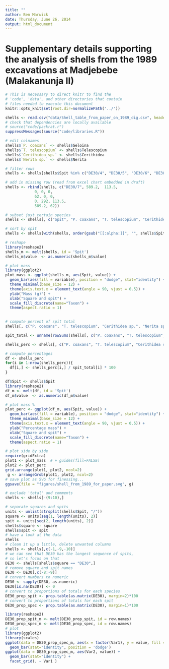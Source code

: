 ```yaml
---
title: ""
author: Ben Marwick
date: Thursday, June 26, 2014
output: html_document
---
```


# Supplementary details supporting the analysis of shells from the 1989 excavations at Madjebebe (Malakanunja II)

```r
# This is necessary to direct knitr to find the 
# 'code', 'data', and other directories that contain
# files needed to execute this document
knitr::opts_knit$set(root.dir=normalizePath('../'))
```


```r

shells <- read.csv("data/Shell_table_from_paper_on_1989_dig.csv", header=TRUE, stringsAsFactors = FALSE)
# check that dependencies are locally available
# source("code/packrat.r")
suppressMessages(source("code/libraries.R"))
```



```r
# edit colnames
shells$`P. coaxans` <- shells$Geloina
shells$`T. telescopium` <- shells$Telescopium
shells$`Cerithidea sp.` <- shells$Cerithidea
shells$`Nerita sp.` <- shells$Nerita

# filter rows
shells <- shells[shells$Spit %in% c("DE30/4", "DE30/5", "DE30/6", "DE30/7", "DE30/8"),]

# add in missing row (read from excel chart embedded in draft)
shells <- rbind(shells, c("DE30/7", 589.2,  113.5, 
             0, 0, 0,
             62, 0, 0,
             0, 292, 113.5,
             589.2, 62))

# subset just certain species
shells <- shells[, c("Spit", "P. coaxans", "T. telescopium", "Cerithidea sp.", "Nerita sp.")]

# sort by spit
shells <- shells[with(shells, order(gsub("[[:alpha:]]", "", shells$Spit)  )), ]

# reshape
library(reshape2)
shells_m <- melt(shells, id = 'Spit')
shells_m$value  <- as.numeric(shells_m$value)

# plot mass
library(ggplot2)
plot_mass <- ggplot(shells_m, aes(Spit, value)) +
  geom_bar(aes(fill = variable), position = "dodge", stat="identity") +
  theme_minimal(base_size = 12) +
  theme(axis.text.x = element_text(angle = 90, vjust = 0.5)) +
  ylab("Mass (g)") +
  xlab("Square and spit") +
  scale_fill_discrete(name="Taxon") +
  theme(aspect.ratio = 1) 
  

# compute percent of spit total
shells[, c("P. coaxans", "T. telescopium", "Cerithidea sp.", "Nerita sp.")] <- sapply(shells[, c("P. coaxans", "T. telescopium", "Cerithidea sp.", "Nerita sp.")], as.numeric)

spit_total <- unname(rowSums(shells[, c("P. coaxans", "T. telescopium", "Cerithidea sp.", "Nerita sp.")], na.rm = TRUE))

shells_perc <- shells[, c("P. coaxans", "T. telescopium", "Cerithidea sp.", "Nerita sp.")]

# compute percentages
df <- shells_perc
for(i in 1:nrow(shells_perc)){
  df[i,] <- shells_perc[i,] / spit_total[i] * 100  
}

df$Spit <- shells$Spit
library(reshape2)
df_m <- melt(df, id = 'Spit')
df_m$value  <- as.numeric(df_m$value)

# plot mass %
plot_perc <- ggplot(df_m, aes(Spit, value)) +
  geom_bar(aes(fill = variable), position = "dodge", stat="identity") +
  theme_minimal(base_size = 12) +
  theme(axis.text.x = element_text(angle = 90, vjust = 0.5)) +
  ylab("Percentage mass") +
  xlab("Square and spit") +
  scale_fill_discrete(name="Taxon") +
  theme(aspect.ratio = 1)
```


```r

# plot side by side
require(gridExtra)
plot1 <- plot_mass  # + guides(fill=FALSE)
plot2 <- plot_perc
grid.arrange(plot1, plot2, ncol=2)
 g <- arrangeGrob(plot1, plot2, ncol=2)
# save plot as SVG for finessing...
ggsave(file = "figures/shell_from_1989_for_paper.svg", g)
```


```r
# exclude 'total' and comments
shells <- shells[-(9:10),]

# separate squares and spits
units <- unlist(strsplit(shells$Spit, "/")) 
square <- units[seq(1, length(units), 2)] 
spit <- units[seq(2, length(units), 2)]
shells$square <- square
shells$spit <- spit
# have a look at the data
shells
# clean it up a little, delete unwanted columns
shells <- shells[,c(-1,-9,-10)]
# we can see that DE30 has the longest sequence of spits,
# so let's focus on that
DE30 <- shells[shells$square == "DE30",]
# remove square and spit names
DE30 <- DE30[,c(-8:-9)]
# convert numbers to numeric
DE30 <- sapply(DE30, as.numeric)
DE30[is.na(DE30)] <- 0 
# convert to proportions of totals for each species
DE30_prop_spit <- prop.table(as.matrix(DE30), margin=2)*100
# convert to proportions of totals for each spit
DE30_prop_spec <- prop.table(as.matrix(DE30), margin=1)*100
```

```r
library(reshape2)
DE30_prop_spit_m <- melt(DE30_prop_spit, id = row.names)
DE30_prop_spec_m <- melt(DE30_prop_spec, id = row.names)
# plot 
library(ggplot2)
library(scales)
ggplot(data = DE30_prop_spec_m, aes(x = factor(Var1), y = value, fill = factor(Var2))) + 
  geom_bar(stat="identity", position = 'dodge')
ggplot(data = DE30_prop_spec_m, aes(Var2, value)) + 
  geom_bar(stat="identity") + 
  facet_grid(. ~ Var1 ) 

```

